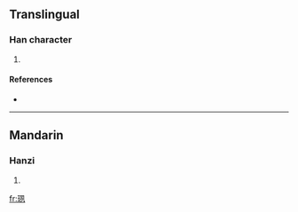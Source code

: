 ==Translingual==

===Han character===
{{Han char|rn=96|rad=玉|as=06|sn=10|four=|canj=一土竹弓弓 (MGHNN)}}

# {{defn|Han|sort=玉06}}

====References====
* {{Han ref|kx=0730.280|dkj=20954|dj=1142.120|hdz=21112.060|uh=73DF|ud=29663}}

----

==Mandarin==

===Hanzi===
{{cmn-hanzi|pin=[[sù]] ([[su4]]), [[xuān]] ([[xuan1]])|wg=su<sup>4</sup>, hsüan<sup>1</sup>}}

# {{defn|Mandarin}}

[[fr:珟]]